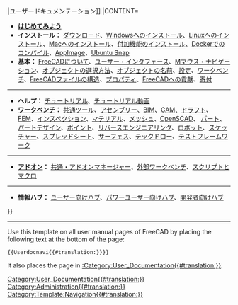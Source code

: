 {{Navigation menu 2
|TITLE=[[Image:User_hub.png|24px]] [[User_hub{{#translation:}}|ユーザードキュメンテーション]]
|CONTENT=

* '''[[Getting_started{{#translation:}}|はじめてみよう]]'''
* '''インストール：''' [[Download{{#translation:}}|ダウンロード]]、[[Installing_on_Windows{{#translation:}}|Windowsへのインストール]]、[[Installing_on_Linux{{#translation:}}|Linuxへのインストール]]、[[Installing_on_Mac{{#translation:}}|Macへのインストール]]、[[Installing_additional_components{{#translation:}}|付加機能のインストール]]、[[Compile_on_Docker{{#translation:}}|Dockerでのコンパイル]]、[[AppImage{{#translation:}}|AppImage]]、[[Ubuntu_Snap{{#translation:}}|Ubuntu Snap]]
* '''基本：''' [[About_FreeCAD{{#translation:}}|FreeCADについて]]、[[Interface{{#translation:}}|ユーザー・インタフェース]]、[[Mouse_navigation{{#translation:}}|Mマウス・ナビゲーション]]、[[Selection_methods{{#translation:}}|オブジェクトの選択方法]]、[[Object_name{{#translation:}}|オブジェクトの名前]]、[[Preferences_Editor{{#translation:}}|設定]]、[[Workbenches{{#translation:}}|ワークベンチ]]、[[Document_structure{{#translation:}}|FreeCADファイルの構造]]、[[Property{{#translation:}}|プロパティ]]、[[Help_FreeCAD{{#translation:}}|FreeCADへの貢献]]、[[Donate{{#translation:}}|寄付]]

----

* '''ヘルプ：''' [[Tutorials{{#translation:}}|チュートリアル]]、[[Video_tutorials{{#translation:}}|チュートリアル動画]]
* '''[[Workbenches{{#translation:}}|ワークベンチ]]：''' [[Std_Base{{#translation:}}|共通ツール]]、[[Assembly_Workbench{{#translation:}}|アセンブリー]]、[[BIM_Workbench{{#translation:}}|BIM]]、[[CAM_Workbench{{#translation:}}|CAM]]、[[Draft_Workbench{{#translation:}}|ドラフト]]、[[FEM_Workbench{{#translation:}}|FEM]]、[[Inspection_Workbench{{#translation:}}|インスペクション]]、[[Material_Workbench{{#translation:}}|マテリアル]]、[[Mesh_Workbench{{#translation:}}|メッシュ]]、[[OpenSCAD_Workbench{{#translation:}}|OpenSCAD]]、 [[Part_Workbench{{#translation:}}|パート]]、[[PartDesign_Workbench{{#translation:}}|パートデザイン]]、[[Points_Workbench{{#translation:}}|ポイント]]、[[Reverse_Engineering_Workbench{{#translation:}}|リバースエンジニアリング]]、[[Robot_Workbench{{#translation:}}|ロボット]]、[[Sketcher_Workbench{{#translation:}}|スケッチャー]]、[[Spreadsheet_Workbench{{#translation:}}|スプレッドシート]]、[[Surface_Workbench{{#translation:}}|サーフェス]]、[[TechDraw_Workbench{{#translation:}}|テックドロー]]、[[Testing{{#translation:}}|テストフレームワーク]]

----

* '''[[Addon{{#translation:}}|アドオン]]：''' [[Std_AddonMgr{{#translation:}}|共通・アドオンマネージャー]]、[[External_workbenches{{#translation:}}|外部ワークベンチ]]、[[Scripting_and_macros{{#translation:}}|スクリプトとマクロ]]

----

* '''情報ハブ：''' [[User_hub{{#translation:}}|ユーザー向けハブ]]、[[Power_users_hub{{#translation:}}|パワーユーザー向けハブ]]、[[Developer_hub{{#translation:}}|開発者向けハブ]]

}}<includeonly>[[Category:User_Documentation{{#translation:}}]]</includeonly><noinclude>

----

Use this template on all user manual pages of FreeCAD by placing the following text at the bottom of the page:
 <nowiki>{{Userdocnavi{{#translation:}}}}</nowiki>

It also places the page in [[:Category:User_Documentation{{#translation:}}]].
[[Category:Administration{{#translation:}}]]
[[Category:Template:Navigation{{#translation:}}]]
</noinclude>